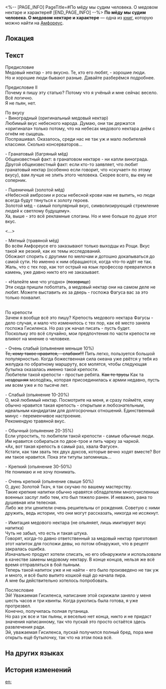 <%-- [PAGE_INFO]
PageTitle=#По мёду мы судим человека. О медовом нектаре и характере#
[END_PAGE_INFO] --%>
{{Дополнить}}
{{Книга Инфобокс
|id           = 583
|Название     = 
|Изображение  = Предмет По мёду мы судим человека. О медовом нектаре и характере.png
|Мир          = Амфореус
|Томов        = 1
|Автор        = <!--нужно добавить-->
|Описание     = Скрижаль в зоне изготовления, на которой неровным почерком описаны несколько забавных фактов о медовом нектаре. Вероятно, автор был изрядно пьян.
|Том1         = {{tx}}
|Источник1    = {{tx|Отсутствует источник}}
|Персонажи    = 
|Фракции      = 
}}
'''По мёду мы судим человека. О медовом нектаре и характере''' — одна из [[Книги|книг]], которую можно найти на [[Амфореус]].

==Локация==
{{Отметка карты|<!--название карты-->|<!--id отметки-->}}

==Текст==
Предисловие<br />
Медовый нектар - это вкусно. Те, кто его любят, - хорошие люди.<br />
Но и хорошие люди бывают разные. Давайте разберёмся подробнее.

Предисловие II<br />
Почему я пишу эту статью? Потому что я учёный и мне сейчас весело. Всё логично.<br />
Я не пьян, нет.

По вкусу<br />
- Виноградный (оригинальный медовый нектар)<br />
Любимый вкус небесного народа. Думаю, они так держатся «оригинала» только потому, что на небесах медового нектара днём с огнём не сыщешь.<br />
Поспрашивал. Оказалось, среди нас не так уж и мало любителей классики. Сколько консерваторов...

- Гранатовый (багряный мёд)<br />
Общеизвестный факт: в гранатовом нектаре - ни капли винограда.<br />
Другой общеизвестный факт: если кто-то заявляет, что любит гранатовый нектар (особенно если говорит, что «скучает» по этому вкусу), вам лучше не злить этого человека. Скорее всего, вы ему не соперник.

- Пшеничный (золотой мёд)<br />
«Небесной амброзии и росы небесной крови нам не выпить, но люди всегда будут тянуться к золоту героев.<br />
Золотой мёд - самый популярный вкус, символизирующий стремление людей к светлому будущему».<br />
Ха, выше - это всё рекламные слоганы. Но и мне больше по душе этот вкус.

<...>

- Мятный (травяной мёд)<br />
Во всём Амфореусе его заказывают только выходцы из Рощи. Вкус такой же резкий, как их темы исследований.<br />
Обожают спорить с другими по мелочам и дотошно докапываться до самой сути. Но именно к ним обращаются, когда что-то идёт не так.<br />
Жаль, что с тех пор, как тот острый на язык профессор превратился в камень, уже давно никто его не заказывает.

- «Налейте мне что угодно» (<s>позорище</s>)<br />
Эти сюда пришли поболтать, а медовый нектар они на самом деле не любят. Можете выставить их за дверь - госпожа Фагуса вас за это только похвалит.


<br />По крепости<br />
Зачем я вообще всё это пишу? Крепость медового нектара Фагусы - дело случая, и мало что изменилось с тех пор, как её место заняла госпожа Гисиленса. Но раз уж начал писать - пусть будет.<br />
Поскольку это всё случайно, мои предпочтения по части крепости не влияют на мнение о человеке.

- Очень слабый (опьянение меньше 10%)<br /><s>Те, кому такое нравится, - слабаки!!!</s> Пить легко, пользуется большой популярностью. Когда божественная сила океана уже рвётся у тебя из желудка по обратному маршруту, все молятся, чтобы следующая бутылка оказалась именно такой крепости.<br />
Любители такой крепости - простые ребята. <s>Как те трусы</s> Как та <s>нездешняя</s> молодёжь, которая присоединилась к армии недавно, пусть им всем уже и по тысяче лет.

- Слабый (опьянение 10-20%)<br />
О, мой любимый нектар. Посмотрите на меня, и сразу поймёте, кому обычно нравится такая крепость - открытым и любознательным, идеальным кандидатам для долгосрочных отношений. Единственный минус - переменчивое настроение.<br />
Рекомендую травяной вкус.

- Обычный (опьянение 20-35%)<br />
Если упростить, то любители такой крепости - самые обычные люди. Им нравится собираться по двое-трое и пить чарку за чаркой.<br />
«Ах, вот такая крепость в самый раз, хвала Фагусе».<br />
Кстати, как там звать тех двух дуксов, которые вечно ходят вместе? Вот им такое нравится. Пока эти титулы запомнишь...

- Крепкий (опьянение 30-50%)<br />
Не понимаю и не хочу понимать.

- Очень крепкий (опьянение свыше 50%)<br />
О, дукс Золотой Ткач, я так скучаю по вашему мастерству.<br />
Такие крепкие напитки обычно нравятся обладателям многочисленных военных заслуг либо тем, кто был тяжело ранен. И неважно, рана то душевная или телесная.<br />
Либо же эти ценители очень решительны от рождения. Советую с ними дружить, ведь истории, что они могут рассказать, никогда не иссякнут.

- Имитация медового нектара (не опьяняет, лишь имитирует вкус напитка)<br />
Чуть не забыл, что есть и такая штука.<br />
Говорят, когда-то давно ответственный за медовый нектар приготовил этот напиток для госпожи девы, но потом обнаружил, что в рецепт закралась ошибка.<br />
Изначально продукт хотели списать, но его обнаружили и использовали в качестве замены медовому нектару. В конце концов, нельзя же всё время отправляться в бой пьяным.<br />
Теперь такой напиток уже и не найти - его было произведено не так уж и много, и всё было выпито кошкой ещё до начала пира.<br />
А мне бы действительно хотелось попробовать.


Послесловие<br />
Эй! Уважаемая Гисиленса, написание этой скрижали заняло у меня шесть часов и три квинты. Когда рукопись была готова, я уже протрезвел.<br />
Конечно, получилась полная путаница.<br />
Но раз уж все и так пьяны, и веселью нет конца, никто и не придаст значения написанному, так что пускай это просто остаётся здесь развлечения ради.<br />
Эй, уважаемая Гисиленса, пускай получился полный бред, пора мне открыть ещё бутылочку, так что на этом пока всё.

==На других языках==
{{На других языках
|en   = To Know Something Through Sweets: A Study of Honey Brew and Personality
|zhs  = 以蜜度人•论蜜酿与性格
|zht  = 以蜜度人•論蜜釀與性格
|ja   = メーレでわかる人間性・メーレと性格の関わりについて
|ko   = 꿀로 가늠하는 인간성•꿀 음료와 성격에 대해
|es   = Por su dulzura los conocerán: un estudio sobre el hidromiel y la personalidad
|fr   = Douceurs et apprentissage de l'autre&nbsp;: une étude de l'hydromel et de la personnalité
|ru   = По мёду мы судим человека. О медовом нектаре и характере
|th   = วาจาพาที: ว่าด้วยน้ำอมฤตและนิสัย
|vi   = Xem Rượu Đoán Người - Bàn Về Rượu Mật Và Tính Cách
|de   = Die Kunst der süßen Schmeichelei: Eine Studie über Honiggebräu und Persönlichkeit
|id   = Memikat Hati dengan Kemanisan: Studi tentang Nektar & Kepribadian
|pt   = Conhecer Alguém Através dos Doces: Um Estudo Sobre Hidromel e Personalidade
}}

==История изменений==
{{История изменений|3.5}}

[[en:]]